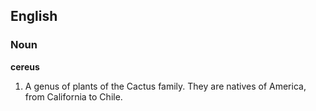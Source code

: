 ==English==

===Noun===

'''cereus'''

#A genus of plants of the Cactus family. They are natives of America, from California to Chile.
